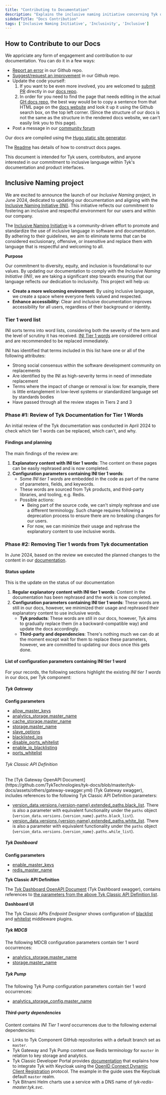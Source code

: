 ```yaml
---
title: "Contributing to Documentation"
description: "Explains the inclusive naming initiative concerning Tyk docs"
sidebarTitle: "Docs Contribution"
tags: ['Inclusive Naming Initiative', 'Inclusivity', 'Inclusive']
---
```


## How to Contribute to our Docs

We appriciate any form of engagement and contribution to our documentation. You can do it in a few ways:
- [Report an error](https://github.com/TykTechnologies/tyk-docs/issues) in our Github repo.
- [Suggest/request an improvement](https://github.com/TykTechnologies/tyk-docs/issues) in our Github repo.
- Update the code yourself:
  1. If you want to be even more involved, you are welcomed to [submit PR](https://github.com/TykTechnologies/tyk-docs/pulls) directly in our [docs repo](https://github.com/TykTechnologies/tyk-docs/).
  2. In order for you need to find the page that needs editing in the actual [GH docs repo](https://github.com/TykTechnologies/tyk-docs/), the best way would be to copy a sentence from that HTML page on the [docs website](https://tyk.io/docs) and look it up it using the Github search box, on the top left corner. (Since the structure of our docs is not the same as the structure in the rendered docs website, we can't easily link you to this page).
- Post a message in our [community forum](https://community.tyk.io/)

Our docs are compiled using the [Hugo static site generator](https://gohugo.io/).

The [Readme](https://github.com/TykTechnologies/tyk-docs#readme) has details of how to construct docs pages.

This document is intended for Tyk users, contributors, and anyone interested in our commitment to inclusive language within Tyk's documentation and product interfaces.

## Inclusive Naming project
We are excited to announce the launch of our *Inclusive Naming* project, in June 2024, dedicated to updating our documentation and aligning with the [Inclusive Naming Initiative (INI)](https://inclusivenaming.org). This initiative reflects our commitment to fostering an inclusive and respectful environment for our users and within our company.

The [Inclusive Naming Initiative](https://inclusivenaming.org/) is a community-driven effort to promote and standardize the use of inclusive language in software and documentation. By adhering to their guidelines, we aim to eliminate terms that can be considered exclusionary, offensive, or insensitive and replace them with language that is respectful and welcoming to all.

**Purpose**

Our commitment to diversity, equity, and inclusion is foundational to our values. By updating our documentation to comply with the *Inclusive Naming Initiative (INI)*, we are taking a significant step towards ensuring that our language reflects our dedication to inclusivity. This project will help us:

- **Create a more welcoming environment**: By using inclusive language, we create a space where everyone feels valued and respected.
- **Enhance accessibility**: Clear and inclusive documentation improves accessibility for all users, regardless of their background or identity.

### Tier 1 word list

INI sorts terms into word lists, considering both the severity of the term and the level of scrutiny it has received. [INI Tier 1 words](https://inclusivenaming.org/word-lists/tier-1) are considered critical and are recommended to be replaced immediately.

INI has identified that terms included in this list have one or all of the following attributes:

- Strong social consensus within the software development community on replacements
- Are identified by the INI as high-severity terms in need of immediate replacement
- Terms where the impact of change or removal is low: for example, there is little entanglement in low-level systems or standardized language set by standards bodies
- Have passed through all the review stages in Tiers 2 and 3

### Phase #1: Review of Tyk Documentation for Tier 1 Words

An initial review of the Tyk documentation was conducted in April 2024 to check which tier 1 words can be replaced, which can't, and why.

#### Findings and planning
The main findings of the review are:

1. **Explanatory content with INI tier 1 words**: The content on these pages can be easily rephrased and is now completed.
2. **Configuration parameters containing INI tier 1 words**:
   - Some *INI tier 1 words* are embedded in the code as part of the name of parameters, fields, and keywords.
   - These words are sourced from Tyk products, and third-party libraries, and tooling, e.g. Redis.
   - Possible actions:
     - Being part of the source code, we can't simply rephrase and use a different terminology. Such change requires following a deprecation process to ensure there are no breaking changes for our users.
     - For now, we can minimize their usage and rephrase the explanatory content to use inclusive words.

   
### Phase #2: Removing Tier 1 words from Tyk documentation

In June 2024, based on the review we executed the planned changes to the content in our [documentation](https://github.com/tykTechnologies/tyk-docs/).

#### Status update
This is the update on the status of our documentation
1. **Regular explanatory content with INI tier 1 words**: Content in the documentation has been rephrased and the work is now completed. 
2. **Configuration parameters containing INI tier 1 words**: These words are still in our docs, however, we minimized their usage and rephrased their explanatory content to use inclusive words.
   - **Tyk products**: These words are still in our docs, however, Tyk aims to gradually replace them (in a backward-compatible way) and update the docs accordingly.
   - **Third-party and dependencies**: There's nothing much we can do at the moment except wait for them to replace these parameters, however, we are committed to updating our docs once this gets done.

#### List of configuration parameters containing INI tier 1 word
For your records, the following sections highlight the existing *INI tier 1 words* in our docs, per Tyk component:

##### Tyk Gateway

**Config parameters**

- [allow_master_keys](/docs3/5.8/tyk-oss-gateway/configuration#allow_master_keys)
- [analytics_storage.master_name](/docs3/5.8/tyk-oss-gateway/configuration#analytics_storagemaster_name)
- [cache_storage.master_name](/docs3/5.8/tyk-oss-gateway/configuration#cache_storagemaster_name)
- [storage.master_name](/docs3/5.8/tyk-oss-gateway/configuration#storagemaster_name)
- [slave_options](/docs3/5.8/tyk-oss-gateway/configuration#slave_options)
- [blacklisted_ips](/docs3/5.8/api-management/gateway-config-tyk-classic#ip-access-control)
- [disable_ports_whitelist](/docs3/5.8/key-concepts/tcp-proxy#allowing-specific-ports)
- [enable_ip_blacklisting](/docs3/5.8/api-management/gateway-config-tyk-classic#ip-access-control)
- [ports_whitelist](/docs3/5.8/key-concepts/tcp-proxy#allowing-specific-ports)

<h6 id="gw-classic-api-definition">Tyk Classic API Definition</h6>
The [Tyk Gateway OpenAPI Document](https://github.com/TykTechnologies/tyk-docs/blob/master/tyk-docs/assets/others/gateway-swagger.yml) (Tyk Gateway swagger), includes references to the following Tyk Classic API Definition parameters:

- [version_data.versions.{version-name}.extended_paths.black_list](/docs3/5.8/api-management/traffic-transformation/block-list#api-definition). There is also a parameter with equivalent functionality under the `paths` object (`version_data.versions.{version_name}.paths.black_list`).
- [version_data.versions.{version-name}.extended_paths.white_list](/docs3/5.8/api-management/traffic-transformation/allow-list#api-definition). There is also a parameter with equivalent functionality under the `paths` object (`version_data.versions.{version_name}.paths.while_list`).

##### Tyk Dashboard

**Config parameters**
- [enable_master_keys](/docs3/5.8/tyk-dashboard/configuration#enable_master_keys)
- [redis_master_name](/docs3/5.8/tyk-dashboard/configuration#redis_master_name)

**Tyk Classic API Definition**

The [Tyk Dashboard OpenAPI Document](https://github.com/TykTechnologies/tyk-docs/blob/master/tyk-docs/assets/others/dashboard-swagger.yml) (Tyk Dashboard swagger), contains references to [the parameters from the above Tyk Classic API Definition list](/docs3/5.8/#gw-classic-api-definition).

**Dashboard UI**

The Tyk Classic APIs *Endpoint Designer* shows configuration of [blacklist](/docs3/5.8/api-management/traffic-transformation/block-list#api-designer) and [whitelist](/docs3/5.8/api-management/traffic-transformation/allow-list#api-definition) middleware plugins.
    
##### Tyk MDCB

The following MDCB configuration parameters contain tier 1 word occurrences:
- [analytics_storage.master_name](/docs3/5.8/tyk-multi-data-centre/mdcb-configuration-options#analytics_storagemaster_name)
- [storage.master_name](/docs3/5.8/tyk-multi-data-centre/mdcb-configuration-options#storagemaster_name)

##### Tyk Pump

The following Tyk Pump configuration parameters contain tier 1 word occurrences:
- [analytics_storage_config.master_name](/docs3/5.8/tyk-pump/tyk-pump-configuration/tyk-pump-environment-variables#analytics_storage_configmaster_name)

##### Third-party dependencies 

Content contains *INI Tier 1 word* occurrences due to the following external dependencies:
- Links to Tyk Component GitHub repositories with a default branch set as `master`. 
- Tyk Gateway and Tyk Pump content use Redis terminology for `master` in relation to key storage and analytics. 
- Tyk Classic Developer Portal provides [documentation](/docs3/5.8/tyk-developer-portal/tyk-portal-classic/keycloak-dcr) that explains how to integrate Tyk with Keycloak using the [OpenID Connect Dynamic Client Registration](https://tools.ietf.org/html/rfc7591) protocol. The example in the guide uses the Keycloak default `master` realm.
- Tyk Bitnami Helm charts use a service with a DNS name of *tyk-redis-master.tyk.svc*.
